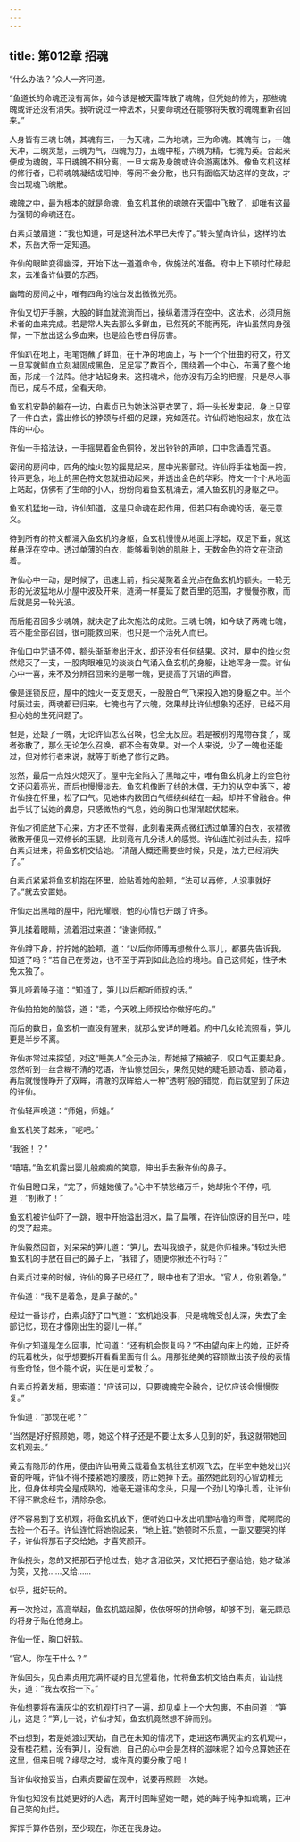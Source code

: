 ```yaml
---
---
---
```

title: 第012章 招魂
---





“什么办法？”众人一齐问道。

“鱼道长的命魂还没有离体，如今该是被天雷阵散了魂魄，但凭她的修为，那些魂魄或许还没有消失。我听说过一种法术，只要命魂还在能够将失散的魂魄重新召回来。”

人身皆有三魂七魄，其魂有三，一为天魂，二为地魂，三为命魂。其魄有七，一魄天冲，二魄灵慧，三魄为气，四魄为力，五魄中枢，六魄为精，七魄为英。合起来便成为魂魄，平日魂魄不相分离，一旦大病及身魄或许会游离体外。像鱼玄机这样的修行者，已将魂魄凝结成阳神，等闲不会分散，也只有面临天劫这样的变故，才会出现魂飞魄散。

魂魄之中，最为根本的就是命魂，鱼玄机其他的魂魄在天雷中飞散了，却唯有这最为强韧的命魂还在。

白素贞皱眉道：“我也知道，可是这种法术早已失传了。”转头望向许仙，这样的法术，东岳大帝一定知道。

许仙的眼眸变得幽深，开始下达一道道命令，做施法的准备。府中上下顿时忙碌起来，去准备许仙要的东西。

幽暗的房间之中，唯有四角的烛台发出微微光亮。

许仙又切开手腕，大股的鲜血就流淌而出，操纵着漂浮在空中。这法术，必须用施术者的血来完成。若是常人失去那么多鲜血，已然死的不能再死，许仙虽然肉身强悍，一下放出这么多血来，也是脸色苍白得厉害。

许仙趴在地上，毛笔饱蘸了鲜血，在干净的地面上，写下一个个扭曲的符文，符文一旦写就鲜血立刻凝固成黑色，足足写了数百个，围绕着一个中心，布满了整个地面，形成一个法阵。他才站起身来。这招魂术，他亦没有万全的把握，只是尽人事而已，成与不成，全看天命。

鱼玄机安静的躺在一边，白素贞已为她沐浴更衣罢了，将一头长发束起，身上只穿了一件白衣，露出修长的脖颈与纤细的足踝，宛如莲花。许仙将她抱起来，放在法阵的中心。

许仙一手掐法诀，一手摇晃着金色铜铃，发出铃铃的声响，口中念诵着咒语。

密闭的房间中，四角的烛火忽的摇晃起来，屋中光影颤动。许仙将手往地面一按，铃声更急，地上的黑色符文忽就扭动起来，并透出金色的华彩。符文一个个从地面上站起，仿佛有了生命的小人，纷纷向着鱼玄机涌去，涌入鱼玄机的身躯之中。

鱼玄机猛地一动，许仙知道，这是只命魂在起作用，但若只有命魂的话，毫无意义。

待到所有的符文都涌入鱼玄机的身躯，鱼玄机慢慢从地面上浮起，双足下垂，就这样悬浮在空中。透过单薄的白衣，能够看到她的肌肤上，无数金色的符文在流动着。

许仙心中一动，是时候了，迅速上前，指尖凝聚着金光点在鱼玄机的额头。一轮无形的光波猛地从小屋中波及开来，涟漪一样蔓延了数百里的范围，才慢慢弥散，而后就是另一轮光波。

而后能召回多少魂魄，就决定了此次施法的成败。三魂七魄，如今缺了两魂七魄，若不能全部召回，很可能救回来，也只是一个活死人而已。

许仙口中咒语不停，额头渐渐渗出汗水，却还没有任何结果。这时，屋中的烛火忽然熄灭了一支，一股肉眼难见的淡淡白气涌入鱼玄机的身躯，让她浑身一震。许仙心中一喜，来不及分辨召回来的是哪一魄，更提高了咒语的声音。

像是连锁反应，屋中的烛火一支支熄灭，一股股白气飞来投入她的身躯之中。半个时辰过去，两魂都已归来，七魄也有了六魄，效果却比许仙想象的还好，已经不用担心她的生死问题了。

但是，还缺了一魄，无论许仙怎么召唤，也全无反应。若是被别的鬼物吞食了，或者弥散了，那么无论怎么召唤，都不会有效果。对一个人来说，少了一魄也还能过，但对修行者来说，就等于断绝了修行之路。

忽然，最后一点烛火熄灭了。屋中完全陷入了黑暗之中，唯有鱼玄机身上的金色符文还闪着亮光，而后也慢慢淡去。鱼玄机像断了线的木偶，无力的从空中落下，被许仙接在怀里，松了口气。见她体内数团白气缠绕纠结在一起，却并不曾融合。伸出手试了试她的鼻息，只感微热的气息，她的胸口也渐渐起伏起来。

许仙才彻底放下心来，方才还不觉得，此刻看来两点微红透过单薄的白衣，衣襟微微散开便见一双修长的玉腿，此刻竟有几分诱人的感觉。许仙连忙别过头去，招呼白素贞进来，将鱼玄机交给她。“清醒大概还需要些时候，只是，法力已经消失了。”

白素贞紧紧将鱼玄机抱在怀里，脸贴着她的脸颊，“法可以再修，人没事就好了。”就去安置她。

许仙走出黑暗的屋中，阳光耀眼，他的心情也开朗了许多。

笋儿揉着眼睛，流着泪过来道：“谢谢师叔。”

许仙蹲下身，拧拧她的脸颊，道：“以后你师傅再想做什么事儿，都要先告诉我，知道了吗？”若自己在旁边，也不至于弄到如此危险的境地。自己这师姐，性子未免太独了。

笋儿哑着嗓子道：“知道了，笋儿以后都听师叔的话。”

许仙拍拍她的脑袋，道：“乖，今天晚上师叔给你做好吃的。”

而后的数日，鱼玄机一直没有醒来，就那么安详的睡着。府中几女轮流照看，笋儿更是半步不离。

许仙亦常过来探望，对这“睡美人”全无办法，帮她掖了掖被子，叹口气正要起身。忽然听到一丝含糊不清的呓语，许仙惊觉回头，果然见她的睫毛颤动着、颤动着，再后就慢慢睁开了双眸，清澈的双眸给人一种“透明”般的错觉，而后就望到了床边的许仙。

许仙轻声唤道：“师姐，师姐。”

鱼玄机笑了起来，“呢吧。”

“我爸！？”

“嘻嘻。”鱼玄机露出婴儿般痴痴的笑意，伸出手去揪许仙的鼻子。

许仙目瞪口呆，“完了，师姐她傻了。”心中不禁愁绪万千，她却揪个不停，吼道：“别揪了！”

鱼玄机被许仙吓了一跳，眼中开始溢出泪水，扁了扁嘴，在许仙惊讶的目光中，哇的哭了起来。

许仙毅然回首，对呆呆的笋儿道：“笋儿，去叫我娘子，就是你师祖来。”转过头把鱼玄机的手放在自己的鼻子上，“我错了，随便你揪还不行吗？”

白素贞过来的时候，许仙的鼻子已经红了，眼中也有了泪水。“官人，你别着急。”

许仙道：“我不是着急，是鼻子酸的。”

经过一番诊疗，白素贞舒了口气道：“玄机她没事，只是魂魄受创太深，失去了全部记忆，现在才像刚出生的婴儿一样。”

许仙才知道是怎么回事，忙问道：“还有机会恢复吗？”不由望向床上的她，正好奇的玩着枕头，似乎想要拆开看看里面有什么。用那张绝美的容颜做出孩子般的表情有些奇怪，但不能不说，实在是可爱极了。

白素贞捋着发梢，思索道：“应该可以，只要魂魄完全融合，记忆应该会慢慢恢复。”

许仙道：“那现在呢？”

“当然是好好照顾她，嗯，她这个样子还是不要让太多人见到的好，我这就带她回玄机观去。”

黄云有隐形的作用，便由许仙用黄云载着鱼玄机往玄机观飞去，在半空中她发出兴奋的呼喊，许仙不得不搂紧她的腰肢，防止她掉下去。虽然她此刻的心智幼稚无比，但身体却完全是成熟的，她毫无避讳的念头，只是一个劲儿的挣扎着，让许仙不得不默念经书，清除杂念。

好不容易到了玄机观，将鱼玄机放下，便听她口中发出叽里咕噜的声音，爬啊爬的去捡一个石子。许仙连忙将她抱起来，“地上脏。”她顿时不乐意，一副又要哭的样子，许仙将那石子交给她，才喜笑颜开。

许仙挠头，忽的又把那石子抢过去，她才含泪欲哭，又忙把石子塞给她，她才破涕为笑，又抢……又给……

似乎，挺好玩的。

再一次抢过，高高举起，鱼玄机踮起脚，依依呀呀的拼命够，却够不到，毫无顾忌的将身子贴在他身上。

许仙一怔，胸口好软。

“官人，你在干什么？”

许仙回头，见白素贞用充满怀疑的目光望着他，忙将鱼玄机交给白素贞，讪讪挠头，道：“我去收拾一下。”

许仙想要将布满灰尘的玄机观打扫了一遍，却见桌上一个大包裹，不由问道：“笋儿，这是？”笋儿一说，许仙才知，鱼玄机竟然想不辞而别。

不由想到，若是她渡过天劫，自己在未知的情况下，走进这布满灰尘的玄机观中，没有桂花糕，没有笋儿，没有她，自己的心中会是怎样的滋味呢？如今总算她还在这里，但来日呢？缘尽之时，或许真的要分散了吧！

当许仙收拾妥当，白素贞要留在观中，说要再照顾一次她。

许仙也知没有比她更好的人选，离开时回眸望她一眼，她的眸子纯净如琉璃，正冲自己笑的灿烂。

挥挥手算作告别，至少现在，你还在我身边。